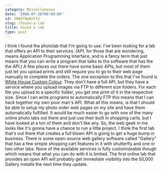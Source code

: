 ```yaml
---
category: Miscellaneous
date: '2006-07-26T00:00:00'
id: 20WSfWyWzYIo
slug: /found-a-lab
title: Found a lab
type: post
---
```


I think I found the photolab that I'm going to use. I've been
looking for a lab that offers an API to their services. (API, for
those that are wondering, means Application Programming Interface,
and is a fancy term that just means that you can write a program
that talks to the software that has the the API.) A few places out
there have some basic APIs, but most of them just let you upload
prints and still require you to go to their web page manually to
complete the orders. The one exception to this that I've found is
[White House Custom Colour](http://www.whcc.com/). They don't have
a full API, but they have a service where you upload images via FTP
to different size folders. For each file you upload to a specific
folder, you get one print of it in the respective size. Since I can
write programs to automatically FTP this means that I can hack
together my own poor man's API. What all this means, is that I
should be able to setup my photo order web pages on my site and
have them automatically fulfilled. It would be much easier to go
with one of the many online photo labs out there and just use their
built in shopping carts, but I have looked at a ton of them and
don't like any. So, the web geek in me looks like it's gonna have a
chance to run a little project. I think the first lab that's out
there that creates a full blown API is going to get a huge bump in
business. There is some open-source web gallery software called
"Gallery" that has a few simple shopping cart features in it with
shutterfly and one or two other labs. None of the available
services is fully customizeable though which means that what you
can do with it is limited. The first online lab that provides an
open API will probably get immediate visibility into the 50,000
Gallery installs the next time they update.